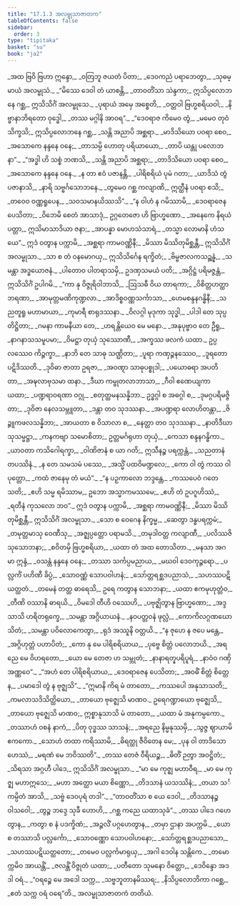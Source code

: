 ```yaml
---
title: "17.1.3 အလမ္ဗုသာဇာတက"
tableOfContents: false
sidebar:
  order: 3
type: "tipitaka"
basket: "su"
book: "ja2"
---
```



<DynamicBreadcrumb />

<Division number="95" book="ja2" e="ch" v="23" p="12">

<Paragraph number="98" type="verses" book="ja2">
_အထ ဗြဝိ ဗြဟာ ဣန္ဒော,_  
_ဝတြဘူ ဇယတံ ပိတာ;_  
_ဒေဝကညံ ပရာဘေတွာ,_  
_သုဓမ္မာယံ အလမ္ဗုသံ._  

</Paragraph>

</Division>
<Division number="96" book="ja2" e="ch" v="23" p="12">

<Paragraph number="99" book="ja2">
_“မိဿေ ဒေဝါ တံ ယာစန္တိ,_  
_တာဝတိံသာ သဲန္ဒကာ;_  
ဣသိပ္ပလောဘနေ ဂစ္ဆ,_  
ဣသိသိင်္ဂံ အလမ္ဗုသေ._  

</Paragraph>

</Division>
<Division number="97" book="ja2" e="ch" v="23" p="12">

<Paragraph number="100" type="verses" book="ja2">
_ပုရာယံ အမှေ အစ္စေတိ,_  
_ဝတ္တဝါ ဗြဟ္မစရိယဝါ;_  
_နိဗ္ဗာနာဘိရတော ဝုဒ္ဓေါ,_  
_တဿ မဂ္ဂါနိ အာဝရ”._  

</Paragraph>

</Division>
<Division number="98" book="ja2" e="ch" v="23" p="12">

<Paragraph number="101" type="verses" book="ja2">
_“ဒေဝရာဇ ကိမေဝ တွံ,_  
_မမေဝ တုဝံ သိက္ခသိ;_  
ဣသိပ္ပလောဘနေ ဂစ္ဆ,_  
_သန္တိ အညာပိ အစ္ဆရာ._  

</Paragraph>

</Division>
<Division number="99" book="ja2" e="ch" v="23" p="13">

<Paragraph number="102" type="verses" book="ja2">
_မာဒိသိယော ပဝရာ စေဝ,_  
_အသောကေ နန္ဒနေ ဝနေ;_  
_တာသမ္ပိ ဟောတု ပရိယာယော,_  
_တာပိ ယန္တု ပလောဘနာ”._  

</Paragraph>

</Division>
<Division number="100" book="ja2" e="ch" v="23" p="13">

<Paragraph number="103" type="verses" book="ja2">
_“အဒ္ဓါ ဟိ သစ္စံ ဘဏသိ,_  
_သန္တိ အညာပိ အစ္ဆရာ;_  
_တာဒိသိယော ပဝရာ စေဝ,_  
_အသောကေ နန္ဒနေ ဝနေ._  

</Paragraph>

</Division>
<Division number="101" book="ja2" e="ch" v="23" p="13">

<Paragraph number="104" type="verses" book="ja2">
_န တာ ဧဝံ ပဇာနန္တိ,_  
_ပါရိစရိယံ ပုမံ ဂတာ;_  
_ယာဒိသံ တွံ ပဇာနာသိ,_  
_နာရိ သဗ္ဗင်္ဂသောဘနေ._  

</Paragraph>

</Division>
<Division number="102" book="ja2" e="ch" v="23" p="13">

<Paragraph number="105" type="verses" book="ja2">
_တွမေဝ ဂစ္ဆ ကလျာဏိ,_  
ဣတ္ထီနံ ပဝရာ စသိ;_  
_တဝေဝ ဝဏ္ဏရူပေန,_  
_သဝသမာနယိဿသိ”._  

</Paragraph>

</Division>
<Division number="103" book="ja2" e="ch" v="23" p="13">

<Paragraph number="106" type="verses" book="ja2">
_“န ဝါဟံ န ဂမိဿာမိ,_  
_ဒေဝရာဇေန ပေသိတာ;_  
_ဝိဘေမိ စေတံ အာသာဒုံ,_  
ဥဂ္ဂတေဇော ဟိ ဗြာဟ္မဏော._  

</Paragraph>

</Division>
<Division number="104" book="ja2" e="ch" v="23" p="13">

<Paragraph number="107" type="verses" book="ja2">
_အနေကေ နိရယံ ပတ္တာ,_  
ဣသိမာသာဒိယာ ဇနာ;_  
_အာပန္နာ မောဟသံသာရံ,_  
_တသ္မာ လောမာနိ ဟံသယေ”._  

</Paragraph>

</Division>
<Division number="105" book="ja2" e="ch" v="23" p="13">

<Paragraph number="108" book="ja2">
ဣဒံ ဝတွာန ပက္ကာမိ,_  
_အစ္ဆရာ ကာမဝဏ္ဏိနီ;_  
_မိဿာ မိဿိတုမိစ္ဆန္တီ,_  
ဣသိသိင်္ဂံ အလမ္ဗုသာ._  

</Paragraph>

</Division>
<Division number="106" book="ja2" e="ch" v="23" p="13">

<Paragraph number="109" type="verses" book="ja2">
_သာ စ တံ ဝနမောဂယှ,_  
ဣသိသိင်္ဂေန ရက္ခိတံ;_  
_ဗိမ္ဗဇာလကသဉ္ဆန္နံ,_  
_သမန္တာ အဒ္ဓယောဇနံ._  

</Paragraph>

</Division>
<Division number="107" book="ja2" e="ch" v="23" p="13">

<Paragraph number="110" book="ja2">
_ပါတောဝ ပါတရာသမှိ,_  
ဥဒဏှသမယံ ပတိ;_  
_အဂ္ဂိဋ္ဌံ ပရိမဇ္ဇန္တံ,_  
ဣသိသိင်္ဂံ ဥပါဂမိ._  

</Paragraph>

</Division>
<Division number="108" book="ja2" e="ch" v="23" p="13">

<Paragraph number="111" type="verses" book="ja2">
_“ကာ နု ဝိဇ္ဇုရိဝါဘာသိ,_  
_ဩသဓီ ဝိယ တာရကာ;_  
_ဝိစိတ္တဟတ္ထာဘရဏာ,_  
_အာမုတ္တမဏိကုဏ္ဍလာ._  

</Paragraph>

</Division>
<Division number="109" book="ja2" e="ch" v="23" p="13">

<Paragraph number="112" type="verses" book="ja2">
_အာဒိစ္စဝဏ္ဏသင်္ကာသာ,_  
_ဟေမစန္ဒနဂန္ဓိနီ;_  
_သညတူရူ မဟာမာယာ,_  
_ကုမာရီ စာရုဒဿနာ._  

</Paragraph>

</Division>
<Division number="110" book="ja2" e="ch" v="23" p="13">

<Paragraph number="113" type="verses" book="ja2">
_ဝိလဂ္ဂါ မုဒုကာ သုဒ္ဓါ,_  
_ပါဒါ တေ သုပ္ပတိဋ္ဌိတာ;_  
_ဂမနာ ကာမနီယာ တေ,_  
_ဟရန္တိယေဝ မေ မနော._  

</Paragraph>

</Division>
<Division number="111" book="ja2" e="ch" v="23" p="14">

<Paragraph number="114" type="verses" book="ja2">
_အနုပုဗ္ဗာဝ တေ ဦရူ,_  
_နာဂနာသသမူပမာ;_  
_ဝိမဋ္ဌာ တုယှံ သုဿောဏီ,_  
_အက္ခဿ ဖလကံ ယထာ._  

</Paragraph>

</Division>
<Division number="112" book="ja2" e="ch" v="23" p="14">

<Paragraph number="115" type="verses" book="ja2">
ဥပ္ပလဿေဝ ကိဉ္ဇက္ခာ,_  
_နာဘိ တေ သာဓု သဏ္ဌိတာ;_  
_ပူရာ ကဏှဉ္ဇနဿေဝ,_  
_ဒူရတော ပဋိဒိဿတိ._  

</Paragraph>

</Division>
<Division number="113" book="ja2" e="ch" v="23" p="14">

<Paragraph number="116" type="verses" book="ja2">
_ဒုဝိဓာ ဇာတာ ဥရဇာ,_  
_အဝဏ္ဋာ သာဓုပစ္စုဒါ;_  
_ပယောဓရာ အပတိတာ,_  
_အဍ္ဎလာဗုသမာ ထနာ._  

</Paragraph>

</Division>
<Division number="114" book="ja2" e="ch" v="23" p="14">

<Paragraph number="117" type="verses" book="ja2">
_ဒီဃာ ကမ္ဗုတလာဘာသာ,_  
_ဂီဝါ ဧဏေယျကာ ယထာ;_  
_ပဏ္ဍရာဝရဏာ ဝဂ္ဂု,_  
_စတုတ္ထမနသန္နိဘာ._  

</Paragraph>

</Division>
<Division number="115" book="ja2" e="ch" v="23" p="14">

<Paragraph number="118" type="verses" book="ja2">
ဥဒ္ဓဂ္ဂါ စ အဓဂ္ဂါ စ,_  
_ဒုမဂ္ဂပရိမဇ္ဇိတာ;_  
_ဒုဝိဇာ နေလသမ္ဘူတာ,_  
_ဒန္တာ တဝ သုဒဿနာ._  

</Paragraph>

</Division>
<Division number="116" book="ja2" e="ch" v="23" p="14">

<Paragraph number="119" type="verses" book="ja2">
_အပဏ္ဍရာ လောဟိတန္တာ,_  
_ဇိဉ္ဇူကဖလသန္နိဘာ;_  
_အာယတာ စ ဝိသာလာ စ,_  
_နေတ္တာ တဝ သုဒဿနာ._  

</Paragraph>

</Division>
<Division number="117" book="ja2" e="ch" v="23" p="14">

<Paragraph number="120" type="verses" book="ja2">
_နာတိဒီဃာ သုသမ္မဋ္ဌာ,_  
_ကနကဗျာ သမောစိတာ;_  
ဥတ္တမင်္ဂရုဟာ တုယှံ,_  
_ကေသာ စန္ဒနဂန္ဓိကာ._  

</Paragraph>

</Division>
<Division number="118" book="ja2" e="ch" v="23" p="14">

<Paragraph number="121" type="verses" book="ja2">
_ယာဝတာ ကသိဂေါရက္ခာ,_  
_ဝါဏိဇာနံ စ ယာ ဂတိ;_  
ဣသီနဉ္စ ပရက္ကန္တံ,_  
_သညတာနံ တပဿိနံ._  

</Paragraph>

</Division>
<Division number="119" book="ja2" e="ch" v="23" p="14">

<Paragraph number="122" type="verses" book="ja2">
_န တေ သမသမံ ပဿေ,_  
_အသ္မိံ ပထဝိမဏ္ဍလေ;_  
_ကော ဝါ တွံ ကဿ ဝါ ပုတ္တော,_  
_ကထံ ဇာနေမု တံ မယံ”._  

</Paragraph>

</Division>
<Division number="120" book="ja2" e="ch" v="23" p="14">

<Paragraph number="123" type="verses" book="ja2">
_“န ပဉှကာလော ဘဒ္ဒန္တေ,_  
_ကဿပေဝံ ဂတေ သတိ;_  
_ဧဟိ သမ္မ ရမိဿာမ,_  
ဥဘော အသ္မာကမဿမေ;_  
_ဧဟိ တံ ဥပဂူဟိဿံ,_  
_ရတီနံ ကုသလော ဘဝ”._  

</Paragraph>

</Division>
<Division number="121" book="ja2" e="ch" v="23" p="14">

<Paragraph number="124" book="ja2">
ဣဒံ ဝတွာန ပက္ကာမိ,_  
_အစ္ဆရာ ကာမဝဏ္ဏိနီ;_  
_မိဿာ မိဿိတုမိစ္ဆန္တီ,_  
ဣသိသိင်္ဂံ အလမ္ဗုသာ._  

</Paragraph>

</Division>
<Division number="122" book="ja2" e="ch" v="23" p="14">

<Paragraph number="125" type="verses" book="ja2">
_သော စ ဝေဂေန နိက္ခမ္မ,_  
_ဆေတွာ ဒန္ဓပရက္ကမံ;_  
_တမုတ္တမာသု ဝေဏီသု,_  
_အဇ္ဈပ္ပတ္တော ပရာမသိ._  

</Paragraph>

</Division>
<Division number="123" book="ja2" e="ch" v="23" p="15">

<Paragraph number="126" type="verses" book="ja2">
_တမုဒါဝတ္တ ကလျာဏီ,_  
_ပလိဿဇိ သုသောဘနာ;_  
_စဝိတမှိ ဗြဟ္မစရိယာ,_  
_ယထာ တံ အထ တောသိတာ._  

</Paragraph>

</Division>
<Division number="124" book="ja2" e="ch" v="23" p="15">

<Paragraph number="127" type="verses" book="ja2">
_မနသာ အဂမာ ဣန္ဒံ,_  
_ဝသန္တံ နန္ဒနေ ဝနေ;_  
_တဿာ သင်္ကပ္ပမညာယ,_  
_မဃဝါ ဒေဝကုဉ္ဇရော._  

</Paragraph>

</Division>
<Division number="125" book="ja2" e="ch" v="23" p="15">

<Paragraph number="128" type="verses" book="ja2">
_ပလ္လင်္ကံ ပဟိဏီ ခိပ္ပံ,_  
_သောဝဏ္ဏံ သောပဝါဟနံ;_  
_သော်တ္တရစ္ဆဒပညာသံ,_  
_သဟဿပဋိယတ္ထတံ._  

</Paragraph>

</Division>
<Division number="126" book="ja2" e="ch" v="23" p="15">

<Paragraph number="129" type="verses" book="ja2">
_တမေနံ တတ္ထ ဓာရေသိ,_  
ဥရေ ကတွာန သောဘနာ;_  
_ယထာ ဧကမုဟုတ္တံဝ,_  
_တီဏိ ဝဿာနိ ဓာရယိ._  

</Paragraph>

</Division>
<Division number="127" book="ja2" e="ch" v="23" p="15">

<Paragraph number="130" type="verses" book="ja2">
_ဝိမဒေါ တီဟိ ဝဿေဟိ,_  
_ပဗုဇ္ဈိတွာန ဗြာဟ္မဏော;_  
_အဒ္ဒသာသိ ဟရိတရုက္ခေ,_  
_သမန္တာ အဂ္ဂိယာယနံ._  

</Paragraph>

</Division>
<Division number="128" book="ja2" e="ch" v="23" p="15">

<Paragraph number="131" type="verses" book="ja2">
_နဝပတ္တဝနံ ဖုလ္လံ,_  
_ကောကိလဂ္ဂဏဃောသိတံ;_  
_သမန္တာ ပဝိလောကေတွာ,_  
_ရုဒံ အဿူနိ ဝတ္တယိ._  

</Paragraph>

</Division>
<Division number="129" book="ja2" e="ch" v="23" p="15">

<Paragraph number="132" type="verses" book="ja2">
_“န ဇုဟေ န ဇပေ မန္တေ,_  
_အဂ္ဂိဟုတ္တံ ပဟာပိတံ;_  
_ကော နု မေ ပါရိစရိယာယ,_  
_ပုဗ္ဗေ စိတ္တံ ပလောဘယိ._  

</Paragraph>

</Division>
<Division number="130" book="ja2" e="ch" v="23" p="15">

<Paragraph number="133" type="verses" book="ja2">
_အရညေ မေ ဝိဟရတော,_  
_ယော မေ တေဇာ ဟ သမ္ဘုတံ;_  
_နာနာရတ္နပရိပူရံ,_  
_နာဝံဝ ဂဏှိ အဏ္ဏဝေ”._  

</Paragraph>

</Division>
<Division number="131" book="ja2" e="ch" v="23" p="15">

<Paragraph number="134" type="verses" book="ja2">
_“အဟံ တေ ပါရိစရိယာယ,_  
_ဒေဝရာဇေန ပေသိတာ;_  
_အဝဓိံ စိတ္တံ စိတ္တေန,_  
_ပမာဒေါ တွံ န ဗုဇ္ဈသိ”._  

</Paragraph>

</Division>
<Division number="132" book="ja2" e="ch" v="23" p="15">

<Paragraph number="135" type="verses" book="ja2">
_“ဣမာနိ ကိရ မံ တာတော,_  
_ကဿပေါ အနုသာသတိ;_  
_ကမလာသဒိသိတ္ထိယော,_  
_တာယော ဗုဇ္ဈေသိ မာဏဝ._  

</Paragraph>

</Division>
<Division number="133" book="ja2" e="ch" v="23" p="15">

<Paragraph number="136" book="ja2">
ဥရေဂဏ္ဍာယော ဗုဇ္ဈေသိ,_  
_တာယော ဗုဇ္ဈေသိ မာဏဝ;_  
ဣစ္စာနုသာသိ မံ တာတော,_  
_ယထာ မံ အနုကမ္ပကော._  

</Paragraph>

</Division>
<Division number="134" book="ja2" e="ch" v="23" p="15">

<Paragraph number="137" type="verses" book="ja2">
_တဿာဟံ ဝစနံ နာကံ,_  
_ပိတု ဝုဒ္ဓဿ သာသနံ;_  
_အရညေ နိမ္မနုဿမှိ,_  
_သွဇ္ဇ ဈာယာမိ ဧကကော._  

</Paragraph>

</Division>
<Division number="135" book="ja2" e="ch" v="23" p="16">

<Paragraph number="138" type="verses" book="ja2">
_သောဟံ တထာ ကရိဿာမိ,_  
_ဓိရတ္ထု ဇီဝိတေန မေ;_  
_ပုန ဝါ တာဒိသော ဟေဿံ,_  
_မရဏံ မေ ဘဝိဿတိ”._  

</Paragraph>

</Division>
<Division number="136" book="ja2" e="ch" v="23" p="16">

<Paragraph number="139" type="verses" book="ja2">
_တဿ တေဇံ ဝီရိယဉ္စ,_  
_ဓိတိံ ဉတွာ အဝဋ္ဌိတံ;_  
_သိရသာ အဂ္ဂဟီ ပါဒေ,_  
ဣသိသိင်္ဂံ အလမ္ဗုသာ._  

</Paragraph>

</Division>
<Division number="137" book="ja2" e="ch" v="23" p="16">

<Paragraph number="140" type="verses" book="ja2">
_“မာ မေ ကုဇ္ဈ မဟာဝီရ,_  
_မာ မေ ကုဇ္ဈ မဟာဣသေ;_  
_မဟာ အတ္ထော မယာ စိဏ္ဏော,_  
_တိဒသာနံ ယသဿိနံ;_  
_တယာ သင်္ကမ္ပိတံ အာသိ,_  
_သဗ္ဗံ ဒေဝပုရံ တဒါ”._  

</Paragraph>

</Division>
<Division number="138" book="ja2" e="ch" v="23" p="16">

<Paragraph number="141" type="verses" book="ja2">
_“တာဝတိံသာ စ ယေ ဒေဝါ,_  
_တိဒသာနဉ္စ ဝါသဝေါ;_  
_တွဉ္စ ဘဒ္ဒေ သုခီ ဟောဟိ,_  
_ဂစ္ဆ ကညေ ယထာသုခံ”._  

</Paragraph>

</Division>
<Division number="139" book="ja2" e="ch" v="23" p="16">

<Paragraph number="142" type="verses" book="ja2">
_တဿ ပါဒေ ဂဟေတွာန,_  
_ကတွာ စ နံ ပဒက္ခိဏံ;_  
_အဉ္ဇလိံ ပဂ္ဂဟေတွာန,_  
_တမှာ ဌာနာ အပက္ကမိ._  

</Paragraph>

</Division>
<Division number="140" book="ja2" e="ch" v="23" p="16">

<Paragraph number="143" type="verses" book="ja2">
_ယော စ တဿာသိ ပလ္လင်္ကော,_  
_သောဝဏ္ဏော သောပဝါဟနော;_  
_သော်တ္တရစ္ဆဒပညာသော,_  
_သဟဿပဋိယတ္ထတော;_  
_တမေဝ ပလ္လင်္ကမာရုယှ,_  
_အဂါ ဒေဝါန သန္တိကေ._  

</Paragraph>

</Division>
<Division number="141" book="ja2" e="ch" v="23" p="16">

<Paragraph number="144" type="verses" book="ja2">
_တမောက္ကမိဝ အာယန္တိံ,_  
_ဇလန္တိံ ဝိဇ္ဇုတံ ယထာ;_  
_ပတီတော သုမနော ဝိတ္တော,_  
_ဒေဝိန္ဒော အဒဒါ ဝရံ._  

</Paragraph>

</Division>
<Division number="142" book="ja2" e="ch" v="23" p="16">

<Paragraph number="145" type="verses" book="ja2">
_“ဝရဉ္စေ မေ အဒေါ သက္က,_  
_သဗ္ဗဘူတာနမိဿရ;_  
_နိသိပ္ပလောဘိကာ ဂစ္ဆေ,_  
_ဧတံ သက္က ဝရံ ဝရေ”တိ._  


</Paragraph>
</Division>

<Paragraph number="146" type="center" book="ja2">
အလမ္ဗုသာဇာတကံ တတိယံ.
</Paragraph>
